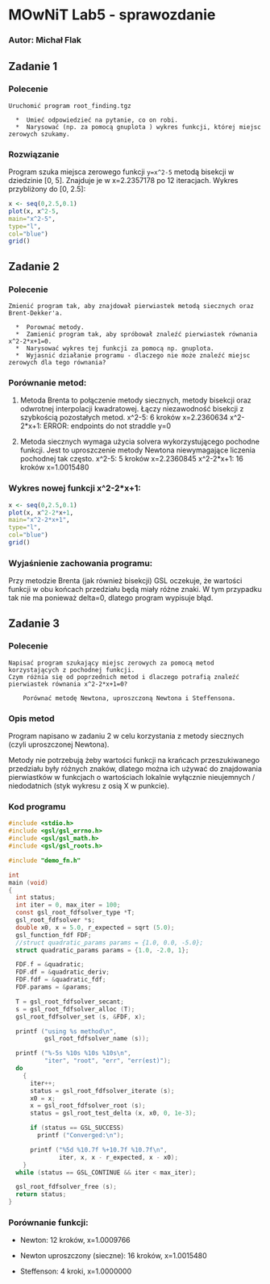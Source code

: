 # MOwNiT Lab5 - sprawozdanie
### Autor: Michał Flak 

## Zadanie 1

### Polecenie
```
Uruchomić program root_finding.tgz

  *  Umieć odpowiedzieć na pytanie, co on robi.
  *  Narysować (np. za pomocą gnuplota ) wykres funkcji, której miejsc zerowych szukamy. 
```

### Rozwiązanie
Program szuka miejsca zerowego funkcji `y=x^2-5` metodą bisekcji w dziedzinie [0, 5]. Znajduje je w x=2.2357178 po 12 iteracjach. Wykres przybliżony do [0, 2.5]:

```r
x <- seq(0,2.5,0.1)
plot(x, x^2-5,
main="x^2-5",
type="l",
col="blue")
grid()
```

## Zadanie 2

### Polecenie
```
Zmienić program tak, aby znajdował pierwiastek metodą siecznych oraz Brent-Dekker'a.

  *  Porownać metody.
  *  Zamienić program tak, aby spróbował znaleźć pierwiastek równania x^2-2*x+1=0.
  *  Narysować wykres tej funkcji za pomocą np. gnuplota.
  *  Wyjasnić działanie programu - dlaczego nie może znaleźć miejsc zerowych dla tego równania? 
```

### Porównanie metod:

  1. Metoda Brenta to połączenie metody siecznych, metody bisekcji oraz odwrotnej interpolacji kwadratowej. Łączy niezawodność bisekcji z szybkością pozostałych metod.
  x^2-5: 6 kroków x=2.2360634
  x^2-2*x+1: ERROR: endpoints do not straddle y=0

  2. Metoda siecznych wymaga użycia solvera wykorzystującego pochodne funkcji. Jest to uproszczenie metody Newtona niewymagające liczenia pochodnej tak często.
  x^2-5: 5 kroków x=2.2360845
  x^2-2*x+1: 16 kroków x=1.0015480

### Wykres nowej funkcji x^2-2*x+1:

```r
x <- seq(0,2.5,0.1)
plot(x, x^2-2*x+1,
main="x^2-2*x+1",
type="l",
col="blue")
grid()
```

### Wyjaśnienie zachowania programu:

Przy metodzie Brenta (jak również bisekcji) GSL oczekuje, że wartości funkcji w obu końcach przedziału będą miały różne znaki. W tym przypadku tak nie ma ponieważ delta=0, dlatego program wypisuje błąd.

## Zadanie 3

### Polecenie

```
Napisać program szukający miejsc zerowych za pomocą metod korzystających z pochodnej funkcji. 
Czym różnia się od poprzednich metod i dlaczego potrafią znaleźć pierwiastek równania x^2-2*x+1=0?

    Porównać metodę Newtona, uproszczoną Newtona i Steffensona. 
```

### Opis metod
Program napisano w zadaniu 2 w celu korzystania z metody siecznych (czyli uproszczonej Newtona).

Metody nie potrzebują żeby wartości funkcji na krańcach przeszukiwanego przedziału były różnych znaków, dlatego można ich używać do znajdowania pierwiastków w funkcjach o wartościach lokalnie wyłącznie nieujemnych / niedodatnich (styk wykresu z osią X w punkcie).

### Kod programu
```c
#include <stdio.h>
#include <gsl/gsl_errno.h>
#include <gsl/gsl_math.h>
#include <gsl/gsl_roots.h>

#include "demo_fn.h"

int
main (void)
{
  int status;
  int iter = 0, max_iter = 100;
  const gsl_root_fdfsolver_type *T;
  gsl_root_fdfsolver *s;
  double x0, x = 5.0, r_expected = sqrt (5.0);
  gsl_function_fdf FDF;
  //struct quadratic_params params = {1.0, 0.0, -5.0};
  struct quadratic_params params = {1.0, -2.0, 1};

  FDF.f = &quadratic;
  FDF.df = &quadratic_deriv;
  FDF.fdf = &quadratic_fdf;
  FDF.params = &params;

  T = gsl_root_fdfsolver_secant;
  s = gsl_root_fdfsolver_alloc (T);
  gsl_root_fdfsolver_set (s, &FDF, x);

  printf ("using %s method\n",
          gsl_root_fdfsolver_name (s));

  printf ("%-5s %10s %10s %10s\n",
          "iter", "root", "err", "err(est)");
  do
    {
      iter++;
      status = gsl_root_fdfsolver_iterate (s);
      x0 = x;
      x = gsl_root_fdfsolver_root (s);
      status = gsl_root_test_delta (x, x0, 0, 1e-3);

      if (status == GSL_SUCCESS)
        printf ("Converged:\n");

      printf ("%5d %10.7f %+10.7f %10.7f\n",
              iter, x, x - r_expected, x - x0);
    }
  while (status == GSL_CONTINUE && iter < max_iter);

  gsl_root_fdfsolver_free (s);
  return status;
}
```

### Porównanie funkcji:

* Newton: 
  12 kroków, x=1.0009766

* Newton uproszczony (sieczne):
  16 kroków, x=1.0015480

* Steffenson:
  4 kroki, x=1.0000000